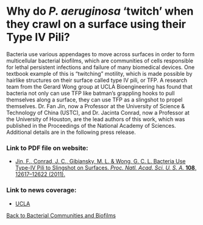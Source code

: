 # Why do _P. aeruginosa_ ‘twitch’ when they crawl on a surface using their Type IV Pili?
Bacteria use various appendages to move across surfaces in order to form multicellular bacterial biofilms, which are communities of cells responsible for lethal persistent infections and failure of many biomedical devices. One textbook example of this is “twitching” motility, which is made possible by hairlike structures on their surface called type IV pili, or TFP. A research team from the Gerard Wong group at UCLA Bioengineering has found that bacteria not only can use TFP like batman’s grappling hooks to pull themselves along a surface, they can use TFP as a slingshot to propel themselves. Dr. Fan Jin, now a Professor at the University of Science & Technology of China (USTC), and Dr. Jacinta Conrad, now a Professor at the University of Houston, are the lead authors of this work, which was published in the Proceedings of the National Academy of Sciences. Additional details are in the following press release.

### Link to PDF file on website: 
- [Jin, F., Conrad, J. C., Gibiansky, M. L. & Wong, G. C. L. Bacteria Use Type-IV Pili to Slingshot on Surfaces. _Proc. Natl. Acad. Sci. U. S. A._ **108**, 12617–12622 (2011).](/pdf/10.1073~pnas.1105073108.pdf)

### Link to news coverage: 
- [UCLA](https://samueli.ucla.edu/ucla-study-shows-bacteria-use-batman-like-grappling-hooks-to-slingshot-on-surfaces/)

[Back to Bacterial Communities and Biofilms](/research/bacterial-communities-and-biofilms)
